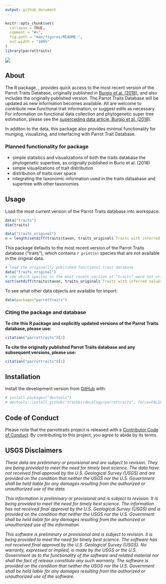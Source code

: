 ```yaml
---
output: github_document
---
```


<!-- README.md is generated from README.Rmd. Please edit that file -->

```r
knitr::opts_chunk$set(
  collapse = TRUE,
  comment = "#>",
  fig.path = "man/figures/README-",
  out.width = "100%"
)
library(parrottraits)
```

<!-- badges: start -->
![](https://img.shields.io/badge/lifecycle-experimental-orange.svg)
<!-- badges: end --> 

## About  

The R package, \code{parrottraits}, provides quick access to the most recent version of the Parrot Traits Database, originally published in [Burgio et al. (2018)](https://www.sciencedirect.com/science/article/pii/S2352340919302331), and also includes the originally published version. The Parrot Traits Database will be updated as new information becomes available. All are welcome to contribute new functional trait information, or suggest edits as necessary. For information on functional data collection and phylogenetic super tree estimation, please see the [superceding data article, Burgio et al. (2018)](https://www.sciencedirect.com/science/article/pii/S2352340919302331). 

In additon to the data, this package also provides minimal functionality for munging, visualizing, and interfacing with Parrot Trait Database.

### Planned functionality for package

- simple statistics and visualizations of both the traits database the phylogenetic supertree, as originally published in Burio et al. (2018)
- simple visualizations of trait distribution 
- distribution of traits over space 
- integrating the taxonomic information used in the traits dataabase and supertree with other taxonomies

## Usage
Load the most current version of the Parrot Traits database into  workspace:
```r
data("traits")
dim(traits)
```

```r
data("traits_original")
n = length(setdiff(traits$taxon, traits_original$`Traits with inferred values`$species))
```

This package defaults to the most recent version of the Parrot Traits database ("traits"), which contains `r print(n)` species that are not available in the original data. 
```r
# load the originallly published functional trait database
data("traits_original")
# see which species in the most recent version of "traits" were not originally published
sort(setdiff(traits$taxon, traits_original$`Traits with inferred values`$species))
```

To see what other data objects are available for import:
```r
data(package="parrottraits")
```



### Citing the package and database

**To cite this R package and explicitly updated versions of the Parrot Traits database, please use:**
```r
citation("parrottraits")[2]
```

**To cite the originally published Parrot Traits database and any subsequent versions, please use:**
```r
citation("parrottraits")[1]
```


## Installation
Install the development version from [GitHub](https://github.com/) with:

```r
# install.packages("devtools")
# devtools::install_github("trashbirdecology/parrottraits", force=FALSE)
```

## Code of Conduct

Please note that the parrottraits project is released with a [Contributor Code of Conduct](https://github.com/trashbirdecology/parrottraits/CODE_OF_CONDUCT.md).
By contributing to this project, you agree to abide by its terms.

## USGS Disclaimers
*These data are preliminary or provisional and are subject to revision. They are being provided to meet the need for timely best science. The data have not received final approval by the U.S. Geological Survey (USGS) and are provided on the condition that neither the USGS nor the U.S. Government shall be held liable for any damages resulting from the authorized or unauthorized use of the data.*

*This information is preliminary or provisional and is subject to revision. It is being provided to meet the need for timely best science. The information has not received final approval by the U.S. Geological Survey (USGS) and is provided on the condition that neither the USGS nor the U.S. Government shall be held liable for any damages resulting from the authorized or unauthorized use of the information.*

*This software is preliminary or provisional and is subject to revision. It is being provided to meet the need for timely best science. The software has not received final approval by the U.S. Geological Survey (USGS). No warranty, expressed or implied, is made by the USGS or the U.S. Government as to the functionality of the software and related material nor shall the fact of release constitute any such warranty. The software is provided on the condition that neither the USGS nor the U.S. Government shall be held liable for any damages resulting from the authorized or unauthorized use of the software.*
